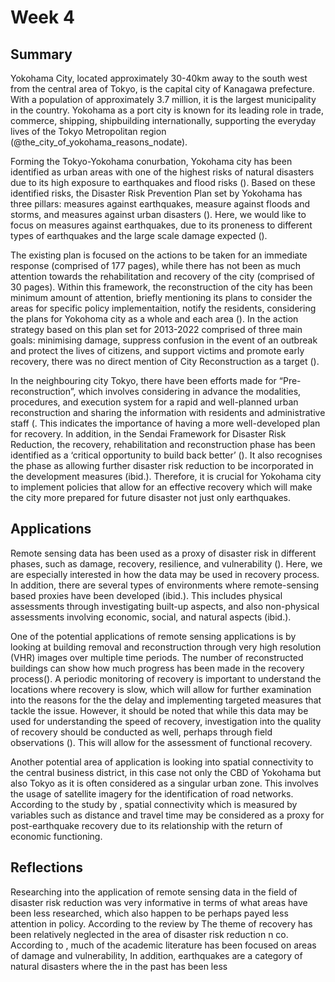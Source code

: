 # Week 4 {.unnumberered}

## Summary 

Yokohama City, located approximately 30-40km away to the south west from the central area of Tokyo, is the capital city of Kanagawa prefecture. With a population of approximately 3.7 million, it is the largest municipality in the country. Yokohama as a port city is known for its leading role in trade, commerce, shipping, shipbuilding internationally, supporting the everyday lives of the Tokyo Metropolitan region (@the_city_of_yokohama_reasons_nodate). 

Forming the Tokyo-Yokohama conurbation, Yokohama city has been identified as urban areas with one of the highest risks of natural disasters due to its high exposure to earthquakes and flood risks (). Based on these identified risks, the Disaster Risk Prevention Plan set by Yokohama has three pillars: measures against earthquakes, measure against floods and storms, and measures against urban disasters (). Here, we would like to focus on measures against earthquakes, due to its proneness to different types of earthquakes and the large scale damage expected (). 

The existing plan is focused on the actions to be taken for an immediate response (comprised of 177 pages), while there has not been as much attention towards the rehabilitation and recovery of the city (comprised of 30 pages). Within this framework, the reconstruction of the city has been minimum amount of attention, briefly mentioning its plans to consider the areas for specific policy implementaition, notify the residents, considering the plans for Yokohoma city as a whole and each area (). In the action strategy based on this plan set for 2013-2022 comprised of three main goals: minimising damage, suppress confusion in the event of an outbreak and protect the lives of citizens, and support victims and promote early recovery, there was no direct mention of City Reconstruction as a target (). 

In the neighbouring city Tokyo, there have been efforts made for "Pre-reconstruction", which involves considering in advance the modalities, procedures, and execution system for a rapid and well-planned urban reconstruction and sharing the information with residents and administrative staff (. This indicates the importance of having a more well-developed plan for recovery. In addition, in the Sendai Framework for Disaster Risk Reduction, the recovery, rehabilitation and reconstruction phase has been identified as a 'critical opportunity to build back better' (). It also recognises the phase as allowing further disaster risk reduction to be incorporated in the development measures (ibid.). Therefore, it is crucial for Yokohama city to implement policies that allow for an effective recovery which will make the city more prepared for future disaster not just only earthquakes. 

## Applications

Remote sensing data has been used as a proxy of disaster risk in different phases, such as damage, recovery, resilience, and vulnerability (). Here, we are especially interested in how the data may be used in recovery process. In addition, there are several types of environments where remote-sensing based proxies have been developed (ibid.). This includes physical assessments through investigating built-up aspects, and also non-physical assessments involving economic, social, and natural aspects (ibid.). 

One of the potential applications of remote sensing applications is by looking at building removal and reconstruction through very high resolution (VHR) images over multiple time periods. The number of reconstructed buildings can show how much progress has been made in the recovery process(). A periodic monitoring of recovery is important to understand the locations where recovery is slow, which will allow for further examination into the reasons for the the delay and implementing targeted measures that tackle the issue. However, it should be noted that while this data may be used for understanding the speed of recovery, investigation into the quality of recovery should be conducted as well, perhaps through field observations (). This will allow for the assessment of functional recovery.

Another potential area of application is looking into spatial connectivity to the central business district, in this case not only the CBD of Yokohama but also Tokyo as it is often considered as a singular urban zone. This involves the usage of satellite imagery for the identification of road networks. According to the study by , spatial connectivity which is measured by variables such as distance and travel time may be considered as a proxy for post-earthquake recovery due to its relationship with the return of economic functioning. 


## Reflections 
Researching into the application of remote sensing data in the field of disaster risk reduction was very informative in terms of what areas have been less researched, which also happen to be perhaps payed less attention in policy. According to the review by The theme of recovery has been relatively neglected in the area of disaster risk reduction n co. According to , much of the academic literature has been focused on areas of damage and vulnerability, In addition, earthquakes are a category of natural disasters where the in the past has been less 
